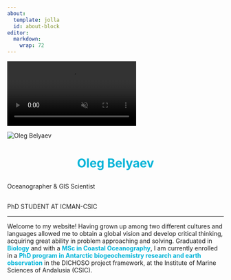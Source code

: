 ```yaml
---
about:
  template: jolla
  id: about-block
editor: 
  markdown: 
    wrap: 72
---
```


<!-- The video -->

<video autoplay muted loop id="myVideo">

<source src="img/videoback3.mp4" type="video/mp4">

</video>

<img src="img/perfil_ecos.jpg" alt="Oleg Belyaev" id="profile-img"/>

<h1 style="text-align: center;color: #00b4d8; font-size: 2em; font-weight: bold; margin-bottom: 10px;">

Oleg Belyaev

</h1>

<p style="text-align: center; color:#125F63; font-size: 1em; margin-bottom: 0; font-weight: bold;">

Oceanographer & GIS Scientist

</p>

<p style="text-align: center; color:#125F63; font-size: 0.8em; margin-top: 0; margin-bottom: 30px;">

PhD STUDENT AT ICMAN-CSIC

</p>

<!-- Social Media Icons -->

<div class="social-icons">

<a href="mailto:mail.o.belyaev@csic.es"> <i class="fas fa-envelope"></i>
</a> <a href="https://x.com/OlegBelyaevK" target="_blank">
<i class="fab fa-square-x-twitter"></i> </a>
<a href="https://github.com/obkorolev" target="_blank">
<i class="fab fa-github"></i> </a>
<a href="https://www.linkedin.com/in/olegbelyaevkorolev/" target="_blank">
<i class="fab fa-linkedin"></i> </a>
<a href="https://www.researchgate.net/profile/Oleg-Korolev-2" target="_blank">
<i class="fab fa-researchgate"></i> </a>
<a href="https://scholar.google.co.uk/citations?user=M7wfOdwAAAAJ&hl=en" target="_blank">
<i class="fab fa-google-scholar"></i> </a>
<a href="https://orcid.org/0000-0002-8851-2996" target="_blank">
<i class="fab fa-orcid"></i> </a>

------------------------------------------------------------------------

<p style="text-align: justify; color: #f7fff7; font-size: 1em;">

Welcome to my website! Having grown up among two different cultures and
languages allowed me to obtain a global vision and develop critical
thinking, acquiring great ability in problem approaching and solving.
Graduated in <strong style="color: #00b4d8;">Biology</strong> and with a
<strong style="color: #00b4d8;">MSc in Coastal Oceanography</strong>, I
am currently enrolled in a <strong style="color: #00b4d8;">PhD program
in Antarctic biogeochemistry research and earth observation</strong> in
the DICHOSO project framework, at the Institute of Marine Sciences of
Andalusia (CSIC).

</p>
